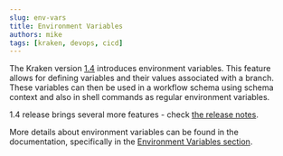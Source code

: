 ```yaml
---
slug: env-vars
title: Environment Variables
authors: mike
tags: [kraken, devops, cicd]
---
```



The Kraken
version [1.4](https://github.com/Kraken-CI/kraken/releases/tag/v1.4)
introduces environment variables. This feature allows for defining
variables and their values associated with a branch. These variables
can then be used in a workflow schema using schema context and also in
shell commands as regular environment variables.

1.4 release brings several more features - check [the release
notes](https://github.com/Kraken-CI/kraken/releases/tag/v1.4).

More details about environment variables can be found in the
documentation, specifically in the [Environment Variables section](/docs/env-vars).

